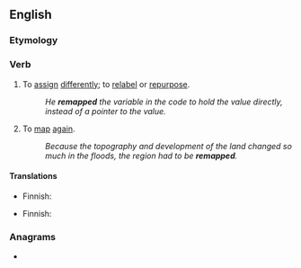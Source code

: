 ==English==

===Etymology===
{{prefix|en|re|map}}

===Verb===
{{en-verb|remapp}}

# To [[assign]] [[differently]]; to [[relabel]] or [[repurpose]].
#: ''He '''remapped''' the variable in the code to hold the value directly, instead of a pointer to the value.''
# To [[map]] [[again]].
#: ''Because the topography and development of the land changed so much in the floods, the region had to be '''remapped'''.''

====Translations====
{{trans-top|to assign differently}}
* Finnish: {{t|fi|[[määritellä]] [[uudelleen]]}}
{{trans-mid}}
{{trans-bottom}}

{{trans-top|to map again}}
* Finnish: {{t|fi|[[kartoittaa]] [[uudelleen]]}}
{{trans-mid}}
{{trans-bottom}}

===Anagrams===
* {{anagrams|en|amper|perma-|prame}}